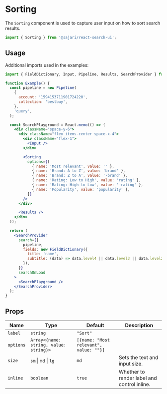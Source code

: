 
<SEO title="Sorting" description="The Sorting component is used to capture user input on how to sort search results." />

# Sorting

The `Sorting` component is used to capture user input on how to sort search results.

```js
import { Sorting } from '@sajari/react-search-ui';
```

## Usage

Additional imports used in the examples:

```js
import { FieldDictionary, Input, Pipeline, Results, SearchProvider } from '@sajari/react-search-ui';
```

```jsx
function Example() {
  const pipeline = new Pipeline(
    {
      account: '1594153711901724220',
      collection: 'bestbuy',
    },
    'query',
  );

  const SearchPlayground = React.memo(() => (
    <div className="space-y-6">
      <div className="flex items-center space-x-4">
        <div className="flex-1">
          <Input />
        </div>

        <Sorting
          options={[
            { name: 'Most relevant', value: '' },
            { name: 'Brand: A to Z', value: 'brand' },
            { name: 'Brand: Z to A', value: '-brand' },
            { name: 'Rating: Low to High', value: 'rating' },
            { name: 'Rating: High to Low', value: '-rating' },
            { name: 'Popularity', value: 'popularity' },
          ]}
        />
      </div>

      <Results />
    </div>
  ));

  return (
    <SearchProvider
      search={{
        pipeline,
        fields: new FieldDictionary({
          title: 'name',
          subtitle: (data) => data.level4 || data.level3 || data.level2 || data.level1 || data.brand,
        }),
      }}
      searchOnLoad
    >
      <SearchPlayground />
    </SearchProvider>
  );
}
```

## Props

| Name      | Type                                   | Default                                | Description                                 |
| --------- | -------------------------------------- | -------------------------------------- | ------------------------------------------- |
| `label`   | `string`                               | `"Sort"`                               |                                             |
| `options` | `Array<{name: string, value: string}>` | `[{name: "Most relevant", value: ""}]` |                                             |
| `size`    | `sm` \| `md` \| `lg`                   | `md`                                   | Sets the text and input size.               |
| `inline`  | `boolean`                              | `true`                                 | Whether to render label and control inline. |
